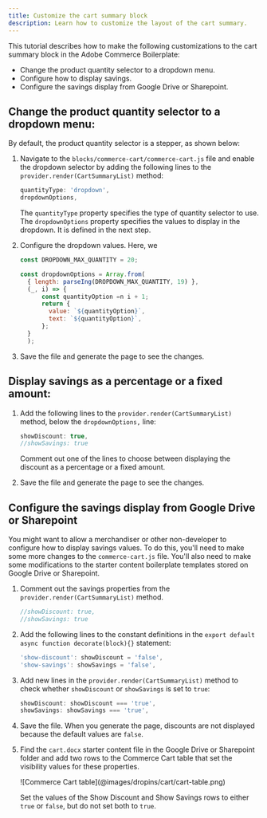 ```yaml
---
title: Customize the cart summary block
description: Learn how to customize the layout of the cart summary.
---
```



This tutorial describes how to make the following customizations to the cart summary block in the Adobe Commerce Boilerplate:

- Change the product quantity selector to a dropdown menu.
- Configure how to display savings.
- Configure the savings display from Google Drive or Sharepoint.

<Tasks>

<Task>

## Change the product quantity selector to a dropdown menu:

By default, the product quantity selector is a stepper, as shown below:



<Steps>

1. Navigate to the `blocks/commerce-cart/commerce-cart.js` file and enable the dropdown selector by adding the following lines to the `provider.render(CartSummaryList)` method:

   ```js
   quantityType: 'dropdown',
   dropdownOptions,
   ```

   The `quantityType` property specifies the type of quantity selector to use. The `dropdownOptions` property specifies the values to display in the dropdown. It is defined in the next step.

1. Configure the dropdown values. Here, we

   ```js
   const DROPDOWN_MAX_QUANTITY = 20;

   const dropdownOptions = Array.from(
     { length: parseIng(DROPDOWN_MAX_QUANTITY, 19) },
     (_, i) => {
         const quantityOption =n i + 1;
         return {
           value: `${quantityOption}`,
           text: `${quantityOption}`,
         };
     }
     );
     ```

1. Save the file and generate the page to see the changes. 

</Steps>

</Task>

<Task>

## Display savings as a percentage or a fixed amount:

<Steps>

1. Add the following lines to the `provider.render(CartSummaryList)` method, below the `dropdownOptions,` line:

   ```js
   showDiscount: true,
   //showSavings: true
   ```

   Comment out one of the lines to choose between displaying the discount as a percentage or a fixed amount.

1. Save the file and generate the page to see the changes. 

</Steps>

</Task>

<Task>

## Configure the savings display from Google Drive or Sharepoint

You might want to allow a merchandiser or other non-developer to configure how to display savings values. To do this, you'll need to make some more changes to the `commerce-cart.js` file. You'll also need to make some modifications to the starter content boilerplate templates stored on Google Drive or Sharepoint.

<Steps>

1. Comment out the savings properties from the `provider.render(CartSummaryList)` method.

    ```js
    //showDiscount: true,
    //showSavings: true
    ```

1. Add the following lines to the constant definitions in the `export default async function decorate(block){}` statement:

   ```js
   'show-discount': showDiscount = 'false',
   'show-savings': showSavings = 'false',
   ```

1. Add new lines in the `provider.render(CartSummaryList)` method to check whether `showDiscount` or `showSavings` is set to `true`:

   ```js
   showDiscount: showDiscount === 'true',
   showSavings: showSavings === 'true',
   ```

1. Save the file. When you generate the page, discounts are not displayed because the default values are `false`.

1. Find the `cart.docx` starter content file in the Google Drive or Sharepoint folder and add two rows to the Commerce Cart table that set the visibility values for these properties.

   <Diagram caption="Commerce Cart table">
      ![Commerce Cart table](@images/dropins/cart/cart-table.png)
   </Diagram>

   Set the values of the Show Discount and Show Savings rows to either `true` or `false`, but do not set both to `true`.

</Steps>

</Task>

</Tasks>